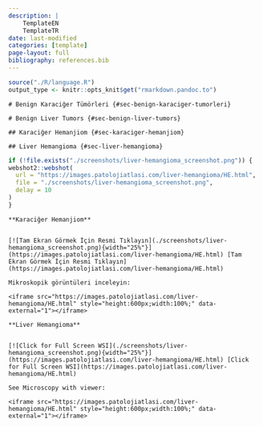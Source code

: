 ```yaml
---
description: |
    TemplateEN
    TemplateTR
date: last-modified
categories: [template]
page-layout: full
bibliography: references.bib
---
```


```r

source("./R/language.R")
output_type <- knitr::opts_knit$get("rmarkdown.pandoc.to")

```

```asis

# Benign Karaciğer Tümörleri {#sec-benign-karaciger-tumorleri} 

```

```asis

# Benign Liver Tumors {#sec-benign-liver-tumors} 

```

```asis

## Karaciğer Hemanjiom {#sec-karaciger-hemanjiom} 

```

```asis

## Liver Hemangioma {#sec-liver-hemangioma} 

```

```r
if (!file.exists("./screenshots/liver-hemangioma_screenshot.png")) {
webshot2::webshot(
  url = "https://images.patolojiatlasi.com/liver-hemangioma/HE.html",
  file = "./screenshots/liver-hemangioma_screenshot.png",
  delay = 10
)
}
```

```asis

**Karaciğer Hemanjiom**


[![Tam Ekran Görmek İçin Resmi Tıklayın](./screenshots/liver-hemangioma_screenshot.png){width="25%"}](https://images.patolojiatlasi.com/liver-hemangioma/HE.html) [Tam Ekran Görmek İçin Resmi Tıklayın](https://images.patolojiatlasi.com/liver-hemangioma/HE.html)

```


```asis

Mikroskopik görüntüleri inceleyin:

<iframe src="https://images.patolojiatlasi.com/liver-hemangioma/HE.html" style="height:600px;width:100%;" data-external="1"></iframe>

```

```asis

**Liver Hemangioma**


[![Click for Full Screen WSI](./screenshots/liver-hemangioma_screenshot.png){width="25%"}](https://images.patolojiatlasi.com/liver-hemangioma/HE.html) [Click for Full Screen WSI](https://images.patolojiatlasi.com/liver-hemangioma/HE.html)

```

```asis

See Microscopy with viewer: 

<iframe src="https://images.patolojiatlasi.com/liver-hemangioma/HE.html" style="height:600px;width:100%;" data-external="1"></iframe>

```
